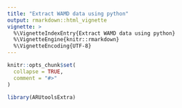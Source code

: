 ```yaml
---
title: "Extract WAMD data using python"
output: rmarkdown::html_vignette
vignette: >
  %\VignetteIndexEntry{Extract WAMD data using python}
  %\VignetteEngine{knitr::rmarkdown}
  %\VignetteEncoding{UTF-8}
---
```


```r
knitr::opts_chunk$set(
  collapse = TRUE,
  comment = "#>"
)
```

```r
library(ARUtoolsExtra)
```
